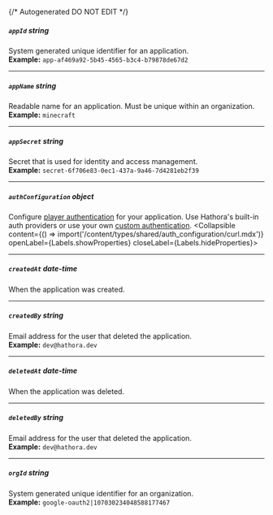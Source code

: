 {/* Autogenerated DO NOT EDIT  */}

##### `appId` _string_
System generated unique identifier for an application.
<br/>
**Example:** `app-af469a92-5b45-4565-b3c4-b79878de67d2`

---
##### `appName` _string_
Readable name for an application. Must be unique within an organization.
<br/>
**Example:** `minecraft`

---
##### `appSecret` _string_
Secret that is used for identity and access management.
<br/>
**Example:** `secret-6f706e83-0ec1-437a-9a46-7d4281eb2f39`

---
##### `authConfiguration` _object_
Configure [player authentication](https://hathora.dev/docs/lobbies\-and\-matchmaking/auth\-service) for your application. Use Hathora's built\-in auth providers or use your own [custom authentication](https://hathora.dev/docs/lobbies\-and\-matchmaking/auth\-service\#custom\-auth\-provider).
<Collapsible content={() => import('/content/types/shared/auth_configuration/curl.mdx')} openLabel={Labels.showProperties} closeLabel={Labels.hideProperties}>
</Collapsible>

---
##### `createdAt` _date-time_
When the application was created.

---
##### `createdBy` _string_
Email address for the user that deleted the application.
<br/>
**Example:** `dev@hathora.dev`

---
##### `deletedAt` _date-time_
When the application was deleted.

---
##### `deletedBy` _string_
Email address for the user that deleted the application.
<br/>
**Example:** `dev@hathora.dev`

---
##### `orgId` _string_
System generated unique identifier for an organization.
<br/>
**Example:** `google-oauth2|107030234048588177467`


